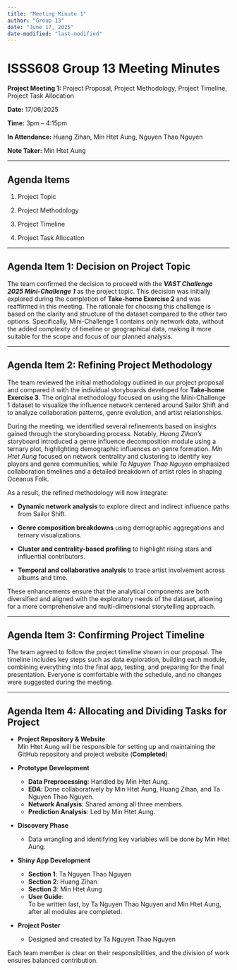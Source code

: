 ```yaml
---
title: "Meeting Minute 1"
author: "Group 13"
date: "June 17, 2025"
date-modified: "last-modified"
---
```


# ISSS608 Group 13 Meeting Minutes

**Project Meeting 1:** Project Proposal, Project Methodology, Project Timeline, Project Task Allocation

**Date:** 17/06/2025

**Time:** 3pm – 4:15pm

**In Attendance:** Huang Zihan, Min Htet Aung, Nguyen Thao Nguyen

**Note Taker:** Min Htet Aung

------------------------------------------------------------------------

## Agenda Items

1.  Project Topic

2.  Project Methodology

3.  Project Timeline

4.  Project Task Allocation

------------------------------------------------------------------------

## Agenda Item 1: Decision on Project Topic

The team confirmed the decision to proceed with the ***VAST Challenge 2025 Mini-Challenge 1*** as the project topic. This decision was initially explored during the completion of **Take-home Exercise 2** and was reaffirmed in this meeting. The rationale for choosing this challenge is based on the clarity and structure of the dataset compared to the other two options. Specifically, Mini-Challenge 1 contains only network data, without the added complexity of timeline or geographical data, making it more suitable for the scope and focus of our planned analysis.

------------------------------------------------------------------------

## Agenda Item 2: Refining Project Methodology

The team reviewed the initial methodology outlined in our project proposal and compared it with the individual storyboards developed for **Take-home Exercise 3**. The original methodology focused on using the Mini-Challenge 1 dataset to visualize the influence network centered around Sailor Shift and to analyze collaboration patterns, genre evolution, and artist relationships.

During the meeting, we identified several refinements based on insights gained through the storyboarding process. Notably, *Huang Zihan’s* storyboard introduced a genre influence decomposition module using a ternary plot, highlighting demographic influences on genre formation. *Min Htet Aung* focused on network centrality and clustering to identify key players and genre communities, while *Ta Nguyen Thao Nguyen* emphasized collaboration timelines and a detailed breakdown of artist roles in shaping Oceanus Folk.

As a result, the refined methodology will now integrate:

-    **Dynamic network analysis** to explore direct and indirect influence paths from Sailor Shift.

-    **Genre composition breakdowns** using demographic aggregations and ternary visualizations.

-    **Cluster and centrality-based profiling** to highlight rising stars and influential contributors.

-    **Temporal and collaborative analysis** to trace artist involvement across albums and time.

These enhancements ensure that the analytical components are both diversified and aligned with the exploratory needs of the dataset, allowing for a more comprehensive and multi-dimensional storytelling approach.

------------------------------------------------------------------------

## Agenda Item 3: Confirming Project Timeline

The team agreed to follow the project timeline shown in our proposal. The timeline includes key steps such as data exploration, building each module, combining everything into the final app, testing, and preparing for the final presentation. Everyone is comfortable with the schedule, and no changes were suggested during the meeting.

------------------------------------------------------------------------

## Agenda Item 4: Allocating and Dividing Tasks for Project

- **Project Repository & Website**  
  Min Htet Aung will be responsible for setting up and maintaining the GitHub repository and project website (**Completed**)

- **Prototype Development**  
  - **Data Preprocessing**: Handled by Min Htet Aung.  
  - **EDA**: Done collaboratively by Min Htet Aung, Huang Zihan, and Ta Nguyen Thao Nguyen.  
  - **Network Analysis**: Shared among all three members.  
  - **Prediction Analysis**: Led by Min Htet Aung.  

- **Discovery Phase**  
  - Data wrangling and identifying key variables will be done by Min Htet Aung.  

- **Shiny App Development**  
  - **Section 1**: Ta Nguyen Thao Nguyen  
  - **Section 2**: Huang Zihan  
  - **Section 3**: Min Htet Aung  
  - **User Guide**:  
    To be written last, by Ta Nguyen Thao Nguyen and Min Htet Aung, after all modules are completed.  
 
- **Project Poster**  
  - Designed and created by Ta Nguyen Thao Nguyen  

Each team member is clear on their responsibilities, and the division of work ensures balanced contribution.
